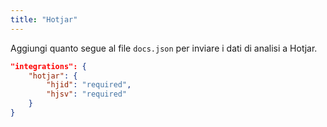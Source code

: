 ```yaml
---
title: "Hotjar"
---
```


Aggiungi quanto segue al file `docs.json` per inviare i dati di analisi a Hotjar.

```json Analytics options in docs.json
"integrations": {
    "hotjar": {
        "hjid": "required",
        "hjsv": "required"
    }
}
```